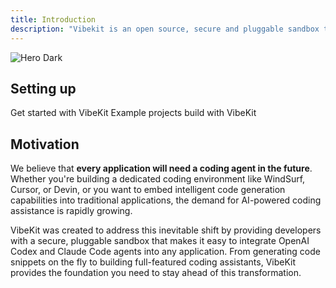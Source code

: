 ```yaml
---
title: Introduction
description: "Vibekit is an open source, secure and pluggable sandbox that lets developers embed OpenAI Codex and Claude Code agents into their apps."
---
```


<div className="text-center flex justify-center">
<img
  src="/logo/mark.png"
  alt="Hero Dark"
  width={150}
  height={150}
/>
</div>

## Setting up

<CardGroup cols={2}>
  <Card
    title="Quickstart"
    icon="pen-to-square"
    href="/quickstart"
  >
    Get started with VibeKit
  </Card>
  <Card
    title="Examples"
    icon="code"
    href="https://github.com/superagent-ai/vibekit/tree/main/examples"
  >
    Example projects build with VibeKit
  </Card>
</CardGroup>

## Motivation

We believe that **every application will need a coding agent in the future**. Whether you're building a dedicated coding environment like WindSurf, Cursor, or Devin, or you want to embed intelligent code generation capabilities into traditional applications, the demand for AI-powered coding assistance is rapidly growing.

VibeKit was created to address this inevitable shift by providing developers with a secure, pluggable sandbox that makes it easy to integrate OpenAI Codex and Claude Code agents into any application. From generating code snippets on the fly to building full-featured coding assistants, VibeKit provides the foundation you need to stay ahead of this transformation.
